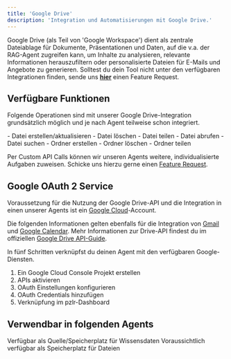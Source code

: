 ```yaml
---
title: 'Google Drive'
description: 'Integration und Automatisierungen mit Google Drive.'
---
```


Google Drive (als Teil von 'Google Workspace') dient als zentrale Dateiablage für Dokumente, Präsentationen und Daten, auf die v.a. der RAG-Agent zugreifen kann, um Inhalte zu analysieren, relevante Informationen herauszufiltern oder personalisierte Dateien für E-Mails und Angebote zu generieren.
<Info>Solltest du dein Tool nicht unter den verfügbaren Integrationen finden, sende uns <a href="mailto:support@pzlr.ai">**hier**</a> einen Feature Request.</Info>

## Verfügbare Funktionen

Folgende Operationen sind mit unserer Google Drive-Integration grundsätzlich möglich und je nach Agent teilweise schon integriert.

<AccordionGroup>

  <Accordion title="Datei">
    - Datei erstellen/aktualisieren
    - Datei löschen
    - Datei teilen
    - Datei abrufen
    - Datei suchen
  </Accordion>

  <Accordion title="Ordner">
    - Ordner erstellen
    - Ordner löschen
    - Ordner teilen
  </Accordion>

</AccordionGroup>

Per Custom API Calls können wir unseren Agents weitere, individualisierte Aufgaben zuweisen. Schicke uns hierzu gerne einen <a href="mailto:support@pzlr.ai">Feature Request</a>.

## Google OAuth 2 Service

Voraussetzung für die Nutzung der Google Drive-API und die Integration in einen unserer Agents ist ein [Google Cloud](https://cloud.google.com/?hl=de)-Account.

<Note>Die folgenden Informationen gelten ebenfalls für die Integration von [Gmail](/integrationen/gmail) und [Google Calendar](/integrationen/google-calendar). Mehr Informationen zur Drive-API findest du im offiziellen [Google Drive API-Guide](https://developers.google.com/workspace/drive/api/guides/about-sdk?hl=de).</Note>

In fünf Schritten verknüpfst du deinen Agent mit den verfügbaren Google-Diensten.

1. Ein Google Cloud Console Projekt erstellen
2. APIs aktivieren
3. OAuth Einstellungen konfigurieren
4. OAuth Credentials hinzufügen
5. Verknüpfung im pzlr-Dashboard




## Verwendbar in folgenden Agents

<CardGroup cols={2}>
  <Card title="RAG-Agent" href="/sales-agent/comingsoon">
    Verfügbar als Quelle/Speicherplatz für Wissensdaten
  </Card>
  <Card title="Weitere Agents" href="/recruiting-agent/comingsoon">
    Voraussichtlich verfügbar als Speicherplatz für Dateien
  </Card>
  
</CardGroup>